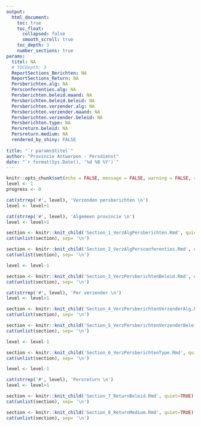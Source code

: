 ```yaml
---
output: 
  html_document:
    toc: true
    toc_float:
      collapsed: false
      smooth_scroll: true
    toc_depth: 3
    number_sections: true
params:
  titel: NA
  # TOCDepth: 3
  ReportSections_Berichten: NA
  ReportSections_Return: NA
  Persberichten.alg: NA
  Persconferenties.alg: NA
  Persberichten.beleid.maand: NA
  Persberichten.beleid.beleid: NA
  Persberichten.verzender.alg: NA
  Persberichten.verzender.maand: NA
  Persberichten.verzender.beleid: NA
  Persberichten.type: NA
  Persreturn.beleid: NA
  Persreturn.medium: NA
  rendered_by_shiny: FALSE
  
title: "`r params$titel`"
author: "Provincie Antwerpen - Persdienst"
date: "`r format(Sys.Date(), '%d %B %Y')`"
---
```

<!-- Document settings -->
```r
knitr::opts_chunk$set(echo = FALSE, message = FALSE, warning = FALSE, results='asis')
level <- 1
progress <- 0
```

<!-- Persberichten: Headers -->
```r
cat(strrep('#', level), 'Verzonden persberichten \n')
level <- level+1
```

```r
cat(strrep('#', level), 'Algemeen provincie \n')
level <- level+1
```

<!-- Persberichten: Algemeen provincie -->
```r
section <- knitr::knit_child('Section_1_VerzAlgPersberichten.Rmd', quiet=TRUE)
cat(unlist(section), sep= '\n')
```

```r
section <- knitr::knit_child('Section_2_VerzAlgPersconferenties.Rmd', quiet=TRUE)
cat(unlist(section), sep= '\n')
```

```r
level <- level-1
```

<!-- Persberichten: Per beleid -->
```r
section <- knitr::knit_child('Section_3_VerzPersberichtenBeleid.Rmd', quiet=TRUE)
cat(unlist(section), sep= '\n')
```

<!-- Persberichten: Per verzender -->
```r
cat(strrep('#', level), 'Per verzender \n')
level <- level+1
```

```r
section <- knitr::knit_child('Section_4_VerzPersberichtenVerzenderAlg.Rmd', quiet=TRUE)
cat(unlist(section), sep= '\n')
```

```r
section <- knitr::knit_child('Section_5_VerzPersberichtenVerzenderBeleid.Rmd', quiet=TRUE)
cat(unlist(section), sep= '\n')
```

```r
level <- level-1
```

<!-- Persberichten: Per Type -->
```r
section <- knitr::knit_child('Section_6_VerzPersberichtenType.Rmd', quiet=TRUE)
cat(unlist(section), sep= '\n')
```

<!-- Persberichten: Headers -->
```r
level <- level-1
```

<!-- Persreturn: Headers -->
```r
cat(strrep('#', level), 'Persreturn \n')
level <- level+1
```

<!-- Persreturn: Per Beleid -->
```r
section <- knitr::knit_child('Section_7_ReturnBeleid.Rmd', quiet=TRUE)
cat(unlist(section), sep= '\n')
```

<!-- Persreturn: Per Medium -->
```r
section <- knitr::knit_child('Section_8_ReturnMedium.Rmd', quiet=TRUE)
cat(unlist(section), sep= '\n')
```


